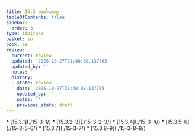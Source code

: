```yaml
---
title: 15.3 တတိယဝဂ္ဂ
tableOfContents: false
sidebar:
  order: 3
type: tipitaka
basket: su
book: a1
review:
  current: review
  updated: '2025-10-27T21:48:08.137765'
  updated_by: ''
  notes: ''
  history:
  - state: review
    date: '2025-10-27T21:48:08.137765'
    updated_by: ''
    notes: ''
    previous_state: draft
---
```



<ReviewStatus review={frontmatter.review} showDetails={true} />

<HypothesisAnnotation frontmatter={frontmatter} />

<DynamicBreadcrumb />



<TableOfContents book="a1" section="15.3">
* [15.3.1](./15-3-1/)
* [15.3.2–3](./15-3-2–3/)
* [15.3.4](./15-3-4/)
* [15.3.5–6](./15-3-5–6/)
* [15.3.7](./15-3-7/)
* [15.3.8–9](./15-3-8–9/)
</TableOfContents>